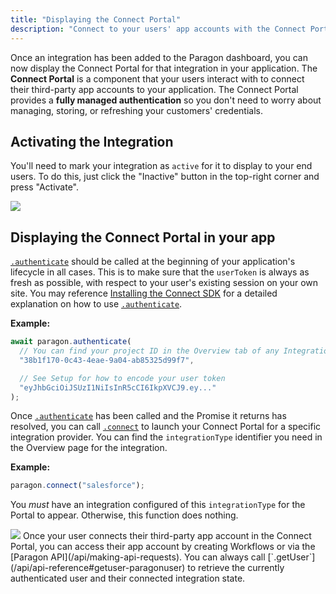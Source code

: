 ```yaml
---
title: "Displaying the Connect Portal"
description: "Connect to your users' app accounts with the Connect Portal"
---
```


Once an integration has been added to the Paragon dashboard, you can now display the Connect Portal for that integration in your application. The **Connect Portal** is a component that your users interact with to connect their third-party app accounts to your application. The Connect Portal provides a **fully managed authentication** so you don't need to worry about managing, storing, or refreshing your customers' credentials.

## Activating the Integration


You'll need to mark your integration as `active` for it to display to your end users. To do this, just click the "Inactive" button in the top-right corner and press "Activate".

  <Frame>
    <img src="https://docs.useparagon.com/~gitbook/image?url=https%3A%2F%2F2053411491-files.gitbook.io%2F%7E%2Ffiles%2Fv0%2Fb%2Fgitbook-x-prod.appspot.com%2Fo%2Fspaces%252F-MCJwlyhqtCdBfCLUO0d-1223115691%252Fuploads%252FV863HilloKL5wvFqWsLZ%252FActivating%2520an%2520Integration%2520in%2520Paragon%2520Connect.gif%3Falt%3Dmedia%26token%3Dd32ddaa7-ddc6-41df-9a6c-766cbeec075c&width=768&dpr=4&quality=100&sign=4c633909&sv=1"/>
  </Frame>

## Displaying the Connect Portal in your app


[`.authenticate`](/api/api-reference#authenticate-projectid-string-usertoken-string) should be called at the beginning of your application's lifecycle in all cases. This is to make sure that the `userToken` is always as fresh as possible, with respect to your user's existing session on your own site. You may reference [Installing the Connect SDK](/getting-started/installing-the-connect-sdk#setup) for a detailed explanation on how to use [`.authenticate`](/api/api-reference#authenticate-projectid-string-usertoken-string).

**Example:**

```js
await paragon.authenticate(
  // You can find your project ID in the Overview tab of any Integration
  "38b1f170-0c43-4eae-9a04-ab85325d99f7",

  // See Setup for how to encode your user token
  "eyJhbGciOiJSUzI1NiIsInR5cCI6IkpXVCJ9.ey..."
);
```

Once [`.authenticate`](/api/api-reference#authenticate-projectid-string-usertoken-string) has been called and the Promise it returns has resolved, you can call [`.connect`](/api/api-reference#connect-integrationtype-string) to launch your Connect Portal for a specific integration provider. You can find the `integrationType` identifier you need in the Overview page for the integration.

**Example:**

```js
paragon.connect("salesforce");
```
You _must_ have an integration configured of this `integrationType` for the Portal to appear. Otherwise, this function does nothing.

  <Frame>
    <img src="https://docs.useparagon.com/~gitbook/image?url=https%3A%2F%2F2053411491-files.gitbook.io%2F%7E%2Ffiles%2Fv0%2Fb%2Fgitbook-x-prod.appspot.com%2Fo%2Fspaces%252F-MCJwlyhqtCdBfCLUO0d-1223115691%252Fuploads%252FbU39SQQFGW30UcTQKvIq%252FConnect%2520Portal%2520in%2520an%2520application.png%3Falt%3Dmedia%26token%3D4aac8f3c-e184-49a8-a821-19e2cd0ec416&width=768&dpr=4&quality=100&sign=6bc4f17e&sv=1"/>
  </Frame>
Once your user connects their third-party app account in the Connect Portal, you can access their app account by creating Workflows or via the [Paragon API](/api/making-api-requests). You can always call [`.getUser`](/api/api-reference#getuser-paragonuser) to retrieve the currently authenticated user and their connected integration state.
